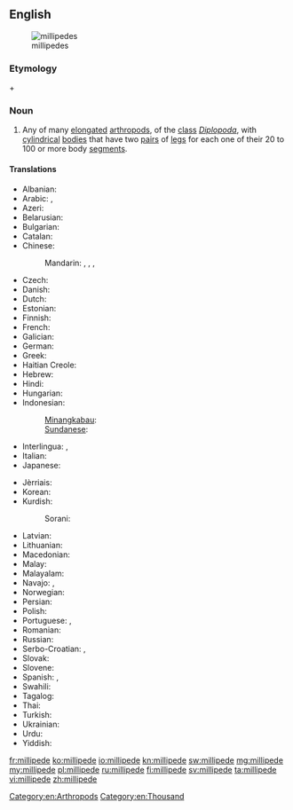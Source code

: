 ==English==
{{wikipedia}}
[[Image:Millipedes.jpg|thumb|millipedes]]

===Etymology===
{{etyl|la|en}} {{term|milli-||thousand|lang=la}} + {{term|pedis||foot|lang=la}}

===Noun===
{{en-noun}}

# Any of many [[elongated]] [[arthropod]]s, of the [[class]] ''[[Diplopoda]]'', with [[cylindrical]] [[bodies]] that have two [[pair]]s of [[leg]]s for each one of their 20 to 100 or more body [[segment]]s.

====Translations====
{{trans-top|elongated arthropod}}
* Albanian: {{t-|sq|shumëkëmbësh}}
* Arabic: {{t-|ar|العصر الألفي السعيد|sc=Arab}}, {{t|ar|دودة ألفية|f|tr=dūda ʾalfíyya|sc=Arab}}
* Azeri: {{t-|az|kırkayak}}
* Belarusian: {{t-|be|шматножка|f|tr=šmatnóžka|sc=Cyrl}}
* Bulgarian: {{t-|bg|стоножка|f|tr=stonóžka|sc=Cyrl}}
* Catalan: {{t-|ca|milpeu}}
* Chinese:
*: Mandarin: {{t|cmn|馬陸|sc=Hani}}, {{t|cmn|马陆|tr=mǎlù|sc=Hani}}, {{t|cmn|千足蟲|sc=Hani}}, {{t|cmn|千足虫|tr=qiānzúchóng|sc=Hani}}
* Czech: {{t-|cs|stonožka|f}}
* Danish: {{t-|da|tusindben}}
* Dutch: {{t-|nl|miljoenpoot|m}}
* Estonian: {{t-|et|tuhatjalg}}
* Finnish: {{t-|fi|tuhatjalkainen}}
* French: {{t-|fr|diplopode jule|m}}
* Galician: {{t-|gl|cempés}}
* German: {{t+|de|Tausendfüßler|m}}
* Greek: {{t+|el|σαρανταποδαρούσα|sc=Grek|tr=sarantapodarooúsa}}
* Haitian Creole: {{tø|ht|milipèd}}
* Hebrew: {{t+|he|מרבה רגלים|sc=Hebr}}
* Hindi: {{t-|hi|गोजर|tr=gojar|sc=Deva}}
* Hungarian: {{t+|hu|százlábú}}
* Indonesian: {{t+|id|kaki seribu}}
*: [[Minangkabau]]: {{tø|min|kulum-kulum}}
*: [[Sundanese]]: {{t-|su|titinggi}}
* Interlingua: {{t-|ia|millepedes}}, {{t-|ia|myriapodo}}
* Italian: {{t-|it|millepiedi}}
* Japanese: {{t-|ja|ヤスデ|tr=yasude|sc=Jpan}}
{{trans-mid}}
* Jèrriais: {{tø|roa-jer|mille-pids|m}}
* Korean: {{t-|ko|노래기|tr=noraegi|sc=Kore}}
* Kurdish:
*: Sorani: {{t+|ku|هه‌زارپێ|sc=ku-Arab}}
* Latvian: {{t-|lv|daudzkājis}}
* Lithuanian: {{t-|lt|šimtakojis}}
* Macedonian: {{t-|mk|стоногалка|f|tr=stonógalka}}
* Malay: {{t-|ms|gonggok}}
* Malayalam: {{t+|ml|തേരട്ട|tr=theratta|sc=Mlym}}
* Navajo: {{tø|nv|jááłánii}}, {{tø|nv|jáád łánii}}
* Norwegian: {{t-|no|tusenbein}}
* Persian: {{t-|fa|هزار پا|tr=hezâr pâ|sc=fa-Arab}}
* Polish: {{t+|pl|stonoga|f}}
* Portuguese: {{t+|pt|centopéia|f}}, {{t-|pt|lacraia|f}}
* Romanian: {{t-|ro|miriapod}}
* Russian: {{t-|ru|многоножка|f|tr=mnogonóžka}}
* Serbo-Croatian: {{t-|sh|stonoga|sc=Latn}}, {{t-|sh|стонога|sc=Cyrl}}
* Slovak: {{t-|sk|stonožka|f}}
* Slovene: {{t+|sl|stonoga|f}}
* Spanish: {{t-|es|milpiés|m}}, {{t-|es|congorocho|m}} {{qualifier|Venezuela}}
* Swahili: {{t+|sw|jongoo}}
* Tagalog: {{t-|tl|milipid}}
* Thai: {{t-|th|กิ้งกื|sc=Thai}}
* Turkish: {{t+|tr|kırkayak}}
* Ukrainian: {{t+|uk|багатоніжка|ftr=bahatonížka|sc=Cyrl}}
* Urdu: {{t-|ur|گوجر|sc=ur-Arab}}
* Yiddish: {{t-|yi|מילליפּעדע|sc=Hebr}}
{{trans-bottom}}

[[Category:en:Arthropods]]
[[Category:en:Thousand]]

[[fr:millipede]]
[[ko:millipede]]
[[io:millipede]]
[[kn:millipede]]
[[sw:millipede]]
[[mg:millipede]]
[[my:millipede]]
[[pl:millipede]]
[[ru:millipede]]
[[fi:millipede]]
[[sv:millipede]]
[[ta:millipede]]
[[vi:millipede]]
[[zh:millipede]]